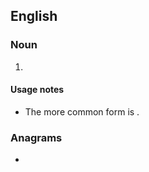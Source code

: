==English==

===Noun===
{{head|en|noun form}}

# {{lb|en|nonstandard}} {{plural of|telly|lang=en}}

====Usage notes====
* The more common form is {{m|en|tellies}}.

===Anagrams===
* {{anagrams|en|a=ellsty|Stelly}}